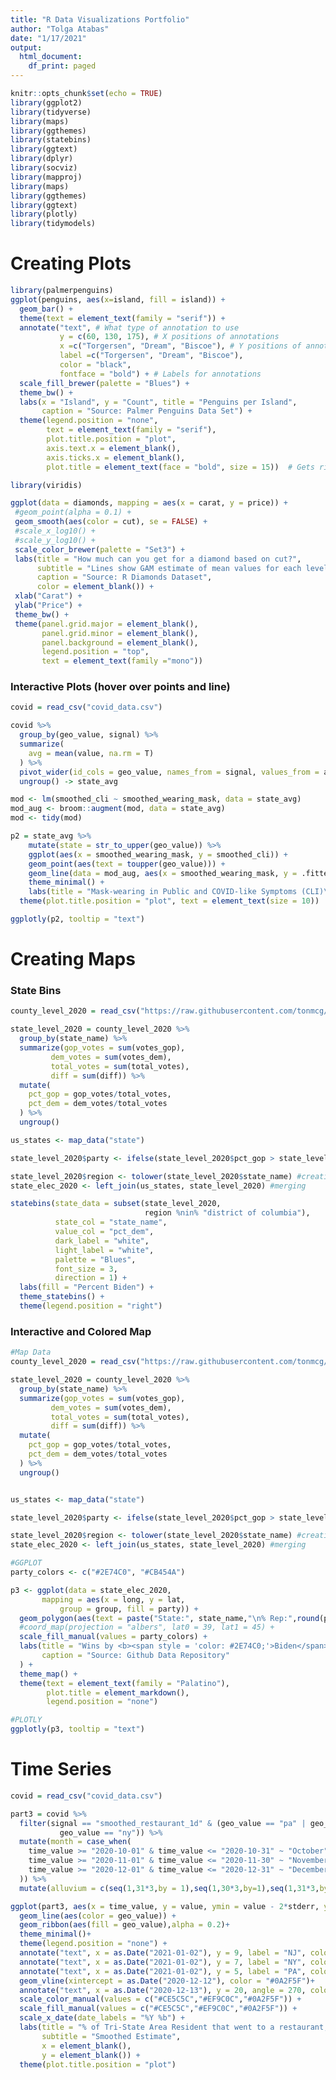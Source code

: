 ```yaml
---
title: "R Data Visualizations Portfolio"
author: "Tolga Atabas"
date: "1/17/2021"
output:
  html_document:
    df_print: paged
---
```


```r
knitr::opts_chunk$set(echo = TRUE)
library(ggplot2)
library(tidyverse)
library(maps)
library(ggthemes)
library(statebins)
library(ggtext)
library(dplyr)
library(socviz)
library(mapproj)
library(maps)
library(ggthemes)
library(ggtext)
library(plotly)
library(tidymodels)
```

# Creating Plots

```r
library(palmerpenguins)
ggplot(penguins, aes(x=island, fill = island)) + 
  geom_bar() + 
  theme(text = element_text(family = "serif")) +
  annotate("text", # What type of annotation to use 
           y = c(60, 130, 175), # X positions of annotations
           x =c("Torgersen", "Dream", "Biscoe"), # Y positions of annotations (weird because this is a barchart)
           label =c("Torgersen", "Dream", "Biscoe"),
           color = "black",
           fontface = "bold") + # Labels for annotations 
  scale_fill_brewer(palette = "Blues") +
  theme_bw() +
  labs(x = "Island", y = "Count", title = "Penguins per Island",
       caption = "Source: Palmer Penguins Data Set") +
  theme(legend.position = "none",
        text = element_text(family = "serif"),
        plot.title.position = "plot",
        axis.text.x = element_blank(),
        axis.ticks.x = element_blank(),
        plot.title = element_text(face = "bold", size = 15))  # Gets rid of the legend
```

```r
library(viridis)

ggplot(data = diamonds, mapping = aes(x = carat, y = price)) +
 #geom_point(alpha = 0.1) +
 geom_smooth(aes(color = cut), se = FALSE) +
 #scale_x_log10() +
 #scale_y_log10() +
 scale_color_brewer(palette = "Set3") +
 labs(title = "How much can you get for a diamond based on cut?",
      subtitle = "Lines show GAM estimate of mean values for each level of cut", 
      caption = "Source: R Diamonds Dataset",
      color = element_blank()) +
 xlab("Carat") +
 ylab("Price") +
 theme_bw() +
 theme(panel.grid.major = element_blank(), 
       panel.grid.minor = element_blank(), 
       panel.background = element_blank(),
       legend.position = "top",
       text = element_text(family ="mono"))
```

### Interactive Plots (hover over points and line)

```r

covid = read_csv("covid_data.csv")

covid %>%
  group_by(geo_value, signal) %>%
  summarize(
    avg = mean(value, na.rm = T)
  ) %>%
  pivot_wider(id_cols = geo_value, names_from = signal, values_from = avg) %>%
  ungroup() -> state_avg

mod <- lm(smoothed_cli ~ smoothed_wearing_mask, data = state_avg)
mod_aug <- broom::augment(mod, data = state_avg)
mod <- tidy(mod)

p2 = state_avg %>%
    mutate(state = str_to_upper(geo_value)) %>%
    ggplot(aes(x = smoothed_wearing_mask, y = smoothed_cli)) +
    geom_point(aes(text = toupper(geo_value))) +  
    geom_line(data = mod_aug, aes(x = smoothed_wearing_mask, y = .fitted, text = paste0("y = ",round(mod$estimate[1],2)," + ",round(mod$estimate[2],2),"x" )),color = "blue") +
    theme_minimal() +
    labs(title = "Mask-wearing in Public and COVID-like Symptoms (CLI)\nfor each State", x = "% of Pop. Wearing Masks Outdoors", y = "% of Pop. Experiencing CLI") +
  theme(plot.title.position = "plot", text = element_text(size = 10))

ggplotly(p2, tooltip = "text")
```

# Creating Maps
### State Bins
```r
county_level_2020 = read_csv("https://raw.githubusercontent.com/tonmcg/US_County_Level_Election_Results_08-20/master/2020_US_County_Level_Presidential_Results.csv")

state_level_2020 = county_level_2020 %>%
  group_by(state_name) %>%
  summarize(gop_votes = sum(votes_gop),
         dem_votes = sum(votes_dem),
         total_votes = sum(total_votes),
         diff = sum(diff)) %>%
  mutate(
    pct_gop = gop_votes/total_votes,
    pct_dem = dem_votes/total_votes
  ) %>%
  ungroup()

us_states <- map_data("state")

state_level_2020$party <- ifelse(state_level_2020$pct_gop > state_level_2020$pct_dem, "Republican", "Democrat") #making a party variable

state_level_2020$region <- tolower(state_level_2020$state_name) #creating a common column to merge with
state_elec_2020 <- left_join(us_states, state_level_2020) #merging

statebins(state_data = subset(state_level_2020, 
                              region %nin% "district of columbia"), 
          state_col = "state_name", 
          value_col = "pct_dem", 
          dark_label = "white",
          light_label = "white",
          palette = "Blues",
          font_size = 3,
          direction = 1) +
  labs(fill = "Percent Biden") +
  theme_statebins() +
  theme(legend.position = "right") 
```

### Interactive and Colored Map

```r

#Map Data
county_level_2020 = read_csv("https://raw.githubusercontent.com/tonmcg/US_County_Level_Election_Results_08-20/master/2020_US_County_Level_Presidential_Results.csv")

state_level_2020 = county_level_2020 %>%
  group_by(state_name) %>%
  summarize(gop_votes = sum(votes_gop),
         dem_votes = sum(votes_dem),
         total_votes = sum(total_votes),
         diff = sum(diff)) %>%
  mutate(
    pct_gop = gop_votes/total_votes,
    pct_dem = dem_votes/total_votes
  ) %>%
  ungroup()


us_states <- map_data("state")

state_level_2020$party <- ifelse(state_level_2020$pct_gop > state_level_2020$pct_dem, "Republican", "Democrat") #making a party variable

state_level_2020$region <- tolower(state_level_2020$state_name) #creating a common column to merge with
state_elec_2020 <- left_join(us_states, state_level_2020) #merging

#GGPLOT
party_colors <- c("#2E74C0", "#CB454A") 

p3 <- ggplot(data = state_elec_2020,
       mapping = aes(x = long, y = lat,
           group = group, fill = party)) +
  geom_polygon(aes(text = paste("State:", state_name,"\n% Rep:",round(pct_gop,2)*100,"\n% Dem:", round(pct_dem,2)*100)),color = "gray90", size = 0.1) + 
  #coord_map(projection = "albers", lat0 = 39, lat1 = 45) +
  scale_fill_manual(values = party_colors) +
  labs(title = "Wins by <b><span style = 'color: #2E74C0;'>Biden</span></b> and <b><span style = 'color: #CB454A;'>Trump</span></b> in the 2020 Election",
       caption = "Source: Github Data Repository"
  ) +
  theme_map() +
  theme(text = element_text(family = "Palatino"),
        plot.title = element_markdown(),
        legend.position = "none") 

#PLOTLY
ggplotly(p3, tooltip = "text")
```

# Time Series

```r
covid = read_csv("covid_data.csv")

part3 = covid %>%
  filter(signal == "smoothed_restaurant_1d" & (geo_value == "pa" | geo_value == "nj" | 
           geo_value == "ny")) %>%
  mutate(month = case_when(
    time_value >= "2020-10-01" & time_value <= "2020-10-31" ~ "October",
    time_value >= "2020-11-01" & time_value <= "2020-11-30" ~ "November",
    time_value >= "2020-12-01" & time_value <= "2020-12-31" ~ "December"
  )) %>%
  mutate(alluvium = c(seq(1,31*3,by = 1),seq(1,30*3,by=1),seq(1,31*3,by=1)))

ggplot(part3, aes(x = time_value, y = value, ymin = value - 2*stderr, ymax = value + 2*stderr)) +
  geom_line(aes(color = geo_value)) +
  geom_ribbon(aes(fill = geo_value),alpha = 0.2)+
  theme_minimal()+
  theme(legend.position = "none") +
  annotate("text", x = as.Date("2021-01-02"), y = 9, label = "NJ", color = "#CE5C5C") +
  annotate("text", x = as.Date("2021-01-02"), y = 7, label = "NY", color = "#EF9C0C") +
  annotate("text", x = as.Date("2021-01-02"), y = 5, label = "PA", color = "#0A2F5F") +
  geom_vline(xintercept = as.Date("2020-12-12"), color = "#0A2F5F")+
  annotate("text", x = as.Date("2020-12-13"), y = 20, angle = 270, color = "#0A2F5F", label = "PA Implements Limitations", size = 2) +
  scale_color_manual(values = c("#CE5C5C","#EF9C0C","#0A2F5F")) +
  scale_fill_manual(values = c("#CE5C5C","#EF9C0C","#0A2F5F")) +
  scale_x_date(date_labels = "%Y %b") +
  labs(title = "% of Tri-State Area Resident that went to a restaurant, cafe, or bar within the past day",
       subtitle = "Smoothed Estimate",
       x = element_blank(),
       y = element_blank()) +
  theme(plot.title.position = "plot")
```